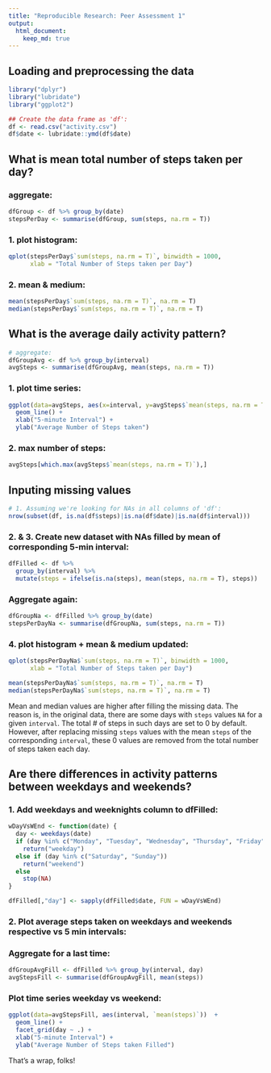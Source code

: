 ```yaml
---
title: "Reproducible Research: Peer Assessment 1"
output: 
  html_document:
    keep_md: true
---
```


## Loading and preprocessing the data

``` r
library("dplyr")
library("lubridate")
library("ggplot2")

## Create the data frame as 'df':
df <- read.csv("activity.csv")
df$date <- lubridate::ymd(df$date)
```

## What is mean total number of steps taken per day?

### aggregate:

``` r
dfGroup <- df %>% group_by(date)
stepsPerDay <- summarise(dfGroup, sum(steps, na.rm = T))
```

### 1. plot histogram:

``` r
qplot(stepsPerDay$`sum(steps, na.rm = T)`, binwidth = 1000,
      xlab = "Total Number of Steps taken per Day")
```

### 2. mean & medium:

``` r
mean(stepsPerDay$`sum(steps, na.rm = T)`, na.rm = T)
median(stepsPerDay$`sum(steps, na.rm = T)`, na.rm = T)
```

## What is the average daily activity pattern?


``` r
# aggregate:
dfGroupAvg <- df %>% group_by(interval)
avgSteps <- summarise(dfGroupAvg, mean(steps, na.rm = T))
```

### 1. plot time series:

``` r
ggplot(data=avgSteps, aes(x=interval, y=avgSteps$`mean(steps, na.rm = T)`)) +
  geom_line() +
  xlab("5-minute Interval") +
  ylab("Average Number of Steps taken")
```

### 2. max number of steps:

``` r
avgSteps[which.max(avgSteps$`mean(steps, na.rm = T)`),]
```

## Inputing missing values

``` r
# 1. Assuming we're looking for NAs in all columns of 'df':
nrow(subset(df, is.na(df$steps)|is.na(df$date)|is.na(df$interval)))
```

### 2. & 3. Create new dataset with NAs filled by mean of corresponding 5-min interval:

``` r
dfFilled <- df %>%
  group_by(interval) %>% 
  mutate(steps = ifelse(is.na(steps), mean(steps, na.rm = T), steps))
```

### Aggregate again:

``` r
dfGroupNa <- dfFilled %>% group_by(date)
stepsPerDayNa <- summarise(dfGroupNa, sum(steps, na.rm = T))
```

### 4. plot histogram + mean & medium updated:

``` r
qplot(stepsPerDayNa$`sum(steps, na.rm = T)`, binwidth = 1000,
      xlab = "Total Number of Steps taken per Day")
```

``` r
mean(stepsPerDayNa$`sum(steps, na.rm = T)`, na.rm = T)
median(stepsPerDayNa$`sum(steps, na.rm = T)`, na.rm = T)
```

Mean and median values are higher after filling the missing data. The reason is,
in the original data, there are some days with `steps` values `NA` for 
a given `interval`. The total # of steps in such days are set to 0 by
default. However, after replacing missing `steps` values with the mean `steps`
of the corresponding `interval`, these 0 values are removed from the total number
of steps taken each day.

## Are there differences in activity patterns between weekdays and weekends?

### 1. Add weekdays and weeknights column to dfFilled:

``` r
wDayVsWEnd <- function(date) {
  day <- weekdays(date)
  if (day %in% c("Monday", "Tuesday", "Wednesday", "Thursday", "Friday"))
    return("weekday")
  else if (day %in% c("Saturday", "Sunday"))
    return("weekend")
  else
    stop(NA)
}

dfFilled[,"day"] <- sapply(dfFilled$date, FUN = wDayVsWEnd)
```

### 2. Plot average steps taken on weekdays and weekends respective vs 5 min intervals:

### Aggregate for a last time:

``` r
dfGroupAvgFill <- dfFilled %>% group_by(interval, day)
avgStepsFill <- summarise(dfGroupAvgFill, mean(steps))
```

### Plot time series weekday vs weekend:

``` r
ggplot(data=avgStepsFill, aes(interval, `mean(steps)`))  +
  geom_line() +
  facet_grid(day ~ .) +
  xlab("5-minute Interval") +
  ylab("Average Number of Steps taken Filled")
```

That's a wrap, folks!